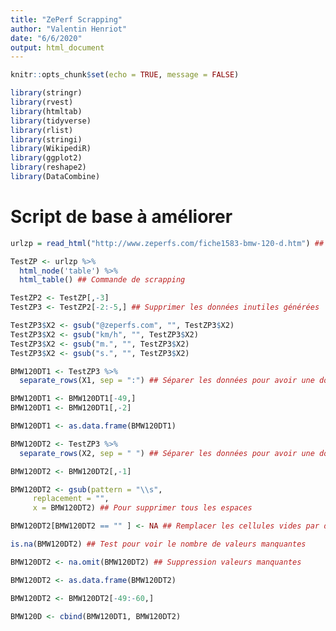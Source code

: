 ```yaml
---
title: "ZePerf Scrapping"
author: "Valentin Henriot"
date: "6/6/2020"
output: html_document
---
```


```r
knitr::opts_chunk$set(echo = TRUE, message = FALSE)
```

```r
library(stringr)
library(rvest)
library(htmltab)
library(tidyverse)
library(rlist)
library(stringi)
library(WikipediR)
library(ggplot2)
library(reshape2)
library(DataCombine)
```

# Script de base à améliorer

```r
urlzp = read_html("http://www.zeperfs.com/fiche1583-bmw-120-d.htm") ## Appeler l'URL avec les données du véhicule souhaité
```

```r
TestZP <- urlzp %>%
  html_node('table') %>%
  html_table() ## Commande de scrapping
```

```r
TestZP2 <- TestZP[,-3] 
TestZP3 <- TestZP2[-2:-5,] ## Supprimer les données inutiles générées
```

```r
TestZP3$X2 <- gsub("@zeperfs.com", "", TestZP3$X2)
TestZP3$X2 <- gsub("km/h", "", TestZP3$X2)
TestZP3$X2 <- gsub("m.", "", TestZP3$X2)
TestZP3$X2 <- gsub("s.", "", TestZP3$X2)
```

```r
BMW120DT1 <- TestZP3 %>% 
  separate_rows(X1, sep = ":") ## Séparer les données pour avoir une donnée par ligne

BMW120DT1 <- BMW120DT1[-49,]
BMW120DT1 <- BMW120DT1[,-2]

BMW120DT1 <- as.data.frame(BMW120DT1)
```

```r
BMW120DT2 <- TestZP3 %>% 
  separate_rows(X2, sep = " ") ## Séparer les données pour avoir une donnée par ligne

BMW120DT2 <- BMW120DT2[,-1]

BMW120DT2 <- gsub(pattern = "\\s",   
     replacement = "",
     x = BMW120DT2) ## Pour supprimer tous les espaces

BMW120DT2[BMW120DT2 == "" ] <- NA ## Remplacer les cellules vides par des NA

is.na(BMW120DT2) ## Test pour voir le nombre de valeurs manquantes

BMW120DT2 <- na.omit(BMW120DT2) ## Suppression valeurs manquantes

BMW120DT2 <- as.data.frame(BMW120DT2)

BMW120DT2 <- BMW120DT2[-49:-60,]
```

```r
BMW120D <- cbind(BMW120DT1, BMW120DT2)
```